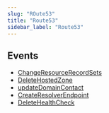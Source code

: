 ```yaml
---
slug: "ROute53"
title: "Route53"
sidebar_label: "Route53"
---
```


## Events

- [ChangeResourceRecordSets](/awsrealtime/realtime/route53/rules/changeresourcerecordsets)
- [DeleteHostedZone](/awsrealtime/realtime/route53/rules/deletehostedzone)
- [updateDomainContact](/awsrealtime/realtime/route53/rules/updatedomaincontact)
- [CreateResolverEndpoint](/awsrealtime/realtime/route53/rules/createresolverendpoint)
- [DeleteHealthCheck](/awsrealtime/realtime/route53/rules/deletehealthcheck)
